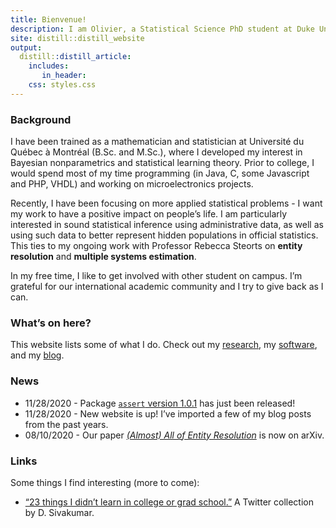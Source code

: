 ```yaml
---
title: Bienvenue!
description: I am Olivier, a Statistical Science PhD student at Duke University. 
site: distill::distill_website
output:
  distill::distill_article:
    includes:
       in_header: 
    css: styles.css
---
```


### Background

I have been trained as a mathematician and statistician at Université du Québec à Montréal (B.Sc. and M.Sc.), where I developed my interest in Bayesian nonparametrics and statistical learning theory. Prior to college, I would spend most of my time programming (in Java, C, some Javascript and PHP, VHDL) and working on microelectronics projects.

Recently, I have been focusing on more applied statistical problems - I want my work to have a positive impact on people’s life. I am particularly interested in sound statistical inference using administrative data, as well as using such data to better represent hidden populations in official statistics. This ties to my ongoing work with Professor Rebecca Steorts on **entity resolution** and **multiple systems estimation**.

In my free time, I like to get involved with other student on campus. I'm grateful for our international academic community and I try to give back as I can.

### What's on here?

This website lists some of what I do. Check out my [research](./research.html), my [software](./software.html), and my [blog](./blog.html).

### News

- 11/28/2020 - Package [`assert` version 1.0.1](https://github.com/olivierBinette/assert) has just been released!
- 11/28/2020 - New website is up! I've imported a few of my blog posts from the past years.
- 08/10/2020 - Our paper [*(Almost) All of Entity Resolution*](https://arxiv.org/abs/2008.04443) is now on arXiv.

### Links

Some things I find interesting (more to come):

- ["23 things I didn't learn in college or grad school."](https://twitter.com/dsivakumar/timelines/1328255107599802368) A Twitter collection by D. Sivakumar.


